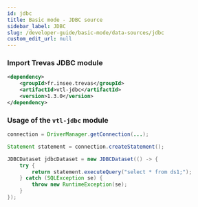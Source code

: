```yaml
---
id: jdbc
title: Basic mode - JDBC source
sidebar_label: JDBC
slug: /developer-guide/basic-mode/data-sources/jdbc
custom_edit_url: null
---
```


### Import Trevas JDBC module

```xml
<dependency>
    <groupId>fr.insee.trevas</groupId>
    <artifactId>vtl-jdbc</artifactId>
    <version>1.3.0</version>
</dependency>
```

### Usage of the `vtl-jdbc` module

```java
connection = DriverManager.getConnection(...);

Statement statement = connection.createStatement();

JDBCDataset jdbcDataset = new JDBCDataset(() -> {
    try {
        return statement.executeQuery("select * from ds1;");
    } catch (SQLException se) {
        throw new RuntimeException(se);
    }
});
```
